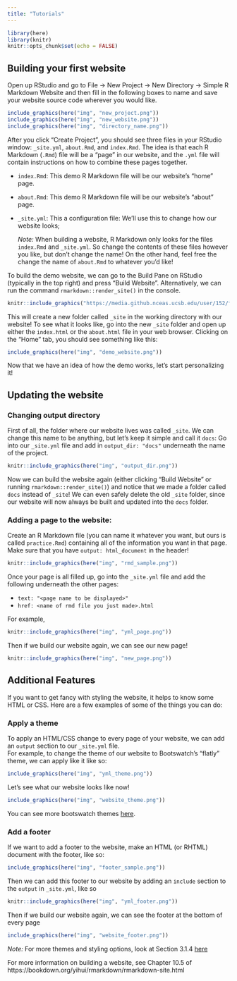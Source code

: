 ```yaml
---
title: "Tutorials"
---
```


```r
library(here)
library(knitr)
knitr::opts_chunk$set(echo = FALSE)
```


## Building your first website
Open up RStudio and go to File -> New Project -> New Directory -> Simple R Markdown Website and then fill in the following boxes to name and save your website source code wherever you would like. 

```r
include_graphics(here("img", "new_project.png"))
include_graphics(here("img", "new_website.png"))
include_graphics(here("img", "directory_name.png"))
```


After you click "Create Project", you should see three files in your RStudio window: `_site.yml`, `about.Rmd`, and `index.Rmd`. The idea is that each R Markdown (`.Rmd`) file will be a "page" in our website, and the `.yml` file will contain instructions on how to combine these pages together. 

  - `index.Rmd`: This demo R Markdown file will be our website's "home" page.
  - `about.Rmd`: This demo R Markdown file will be our website's "about" page.
  - `_site.yml`: This a configuration file: We'll use this to change how our website looks; 

    _Note:_ When building a website, R Markdown only looks for the files `index.Rmd` and `_site.yml`. So change the contents of these files however you like, but don't change the name! On the other hand, feel free the change the name of `about.Rmd` to whatever you'd like! 
    
    
To build the demo website, we can go to the Build Pane on RStudio (typically in the top right) and press "Build Website". Alternatively, we can run the command `rmarkdown::render_site()` in the console.

```r
knitr::include_graphics("https://media.github.nceas.ucsb.edu/user/152/files/11586800-83b0-11e9-9f8b-b542b0f59d16")
```

This will create a new folder called `_site` in the working directory with our website! To see what it looks like, go into the new `_site` folder and open up either the `index.html` or the `about.html` file in your web browser. Clicking on the "Home" tab, you should see something like this:
```r
include_graphics(here("img", "demo_website.png"))
```

Now that we have an idea of how the demo works, let's start personalizing it!

## Updating the website

### Changing output directory
First of all, the folder where our website lives was called `_site`. We can change this name to be anything, but let's keep it simple and call it `docs`: 
Go into our `_site.yml` file and add in `output_dir: "docs"` underneath the name of the project.

```r
knitr::include_graphics(here("img", "output_dir.png"))
```

Now we can build the website again (either clicking "Build Website" or running `rmarkdown::render_site()`) and notice that we made a folder called `docs` instead of `_site`! We can even safely delete the old `_site` folder, since our website will now always be built and updated into the `docs` folder.

### Adding a page to the website:
Create an R Markdown file (you can name it whatever you want, but ours is called `practice.Rmd`) containing all of the information you want in that page. Make sure that you have `output: html_document` in the header!

```r
knitr::include_graphics(here("img", "rmd_sample.png"))
```


Once your page is all filled up, go into the `_site.yml` file and add the following underneath the other pages:

  - `text: "<page name to be displayed>"`
  - `href: <name of rmd file you just made>.html`

For example,

```r
knitr::include_graphics(here("img", "yml_page.png"))
```
  

Then if we build our website again, we can see our new page!

```r
knitr::include_graphics(here("img", "new_page.png"))
```

## Additional Features

If you want to get fancy with styling the website, it helps to know some HTML or CSS. Here are a few examples of some of the things you can do:

### Apply a theme

To apply an HTML/CSS change to every page of your website, we can add an `output` section to our `_site.yml` file.  
For example, to change the theme of our website to Bootswatch's "flatly" theme, we can apply like it like so:

```r
include_graphics(here("img", "yml_theme.png"))
```

Let's see what our website looks like now!


```r
include_graphics(here("img", "website_theme.png"))
```

You can see more bootswatch themes [here](https://bootswatch.com/).


### Add a footer

If we want to add a footer to the website, make an HTML (or RHTML) document with the footer, like so:

```r
include_graphics(here("img", "footer_sample.png"))
```

Then we can add this footer to our website by adding an `include` section to the `output` in `_site.yml`, like so

```r
knitr::include_graphics(here("img", "yml_footer.png"))
```

Then if we build our website again, we can see the footer at the bottom of every page
```r
include_graphics(here("img", "website_footer.png"))
```



_Note:_ For more themes and styling options, look at Section 3.1.4 [here](https://bookdown.org/yihui/rmarkdown/html-document.html)


For more information on building a website, see Chapter 10.5 of https://bookdown.org/yihui/rmarkdown/rmarkdown-site.html


